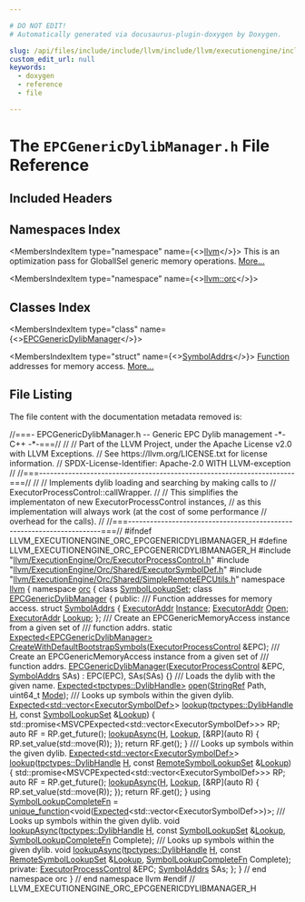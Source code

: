 ```yaml
---

# DO NOT EDIT!
# Automatically generated via docusaurus-plugin-doxygen by Doxygen.

slug: /api/files/include/include/llvm/include/llvm/executionengine/include/llvm/executionengine/orc/epcgenericdylibmanager-h
custom_edit_url: null
keywords:
  - doxygen
  - reference
  - file

---
```





# The `EPCGenericDylibManager.h` File Reference

<DoxygenPage pluginConfig={pluginConfig}>



## Included Headers

<IncludesList>
<IncludesListItem
  filePath="llvm/ExecutionEngine/Orc/ExecutorProcessControl.h"
  permalink="/docs/api/files/include/include/llvm/include/llvm/executionengine/include/llvm/executionengine/orc/executorprocesscontrol-h"
  isLocal="true" />
<IncludesListItem
  filePath="llvm/ExecutionEngine/Orc/Shared/ExecutorSymbolDef.h"
  permalink="/docs/api/files/include/include/llvm/include/llvm/executionengine/include/llvm/executionengine/orc/include/llvm/executionengine/orc/shared/executorsymboldef-h"
  isLocal="true" />
<IncludesListItem
  filePath="llvm/ExecutionEngine/Orc/Shared/SimpleRemoteEPCUtils.h"
  permalink="/docs/api/files/include/include/llvm/include/llvm/executionengine/include/llvm/executionengine/orc/include/llvm/executionengine/orc/shared/simpleremoteepcutils-h"
  isLocal="true" />
</IncludesList>

## Namespaces Index

<MembersIndex>

<MembersIndexItem
  type="namespace"
  name={<><a href="/docs/api/namespaces/llvm">llvm</a></>}>
This is an optimization pass for GlobalISel generic memory operations. <a href="/docs/api/namespaces/llvm/#details">More...</a>
</MembersIndexItem>

<MembersIndexItem
  type="namespace"
  name={<><a href="/docs/api/namespaces/llvm/orc">llvm::orc</a></>}>
</MembersIndexItem>

</MembersIndex>

## Classes Index

<MembersIndex>

<MembersIndexItem
  type="class"
  name={<><a href="/docs/api/classes/llvm/orc/epcgenericdylibmanager">EPCGenericDylibManager</a></>}>
</MembersIndexItem>

<MembersIndexItem
  type="struct"
  name={<><a href="/docs/api/structs/llvm/orc/epcgenericdylibmanager/symboladdrs">SymbolAddrs</a></>}>
<a href="/docs/api/classes/llvm/function">Function</a> addresses for memory access. <a href="/docs/api/structs/llvm/orc/epcgenericdylibmanager/symboladdrs/#details">More...</a>
</MembersIndexItem>

</MembersIndex>


## File Listing

The file content with the documentation metadata removed is:

<ProgramListing>

<Link id="l00001" /><CodeLine lineNumber="1"><span class="doxyHighlightComment">//===- EPCGenericDylibManager.h -- Generic EPC Dylib management -&#42;- C++ -&#42;-===//</span></CodeLine>
<Link id="l00002" /><CodeLine lineNumber="2"><span class="doxyHighlightComment">//</span></CodeLine>
<Link id="l00003" /><CodeLine lineNumber="3"><span class="doxyHighlightComment">// Part of the LLVM Project, under the Apache License v2.0 with LLVM Exceptions.</span></CodeLine>
<Link id="l00004" /><CodeLine lineNumber="4"><span class="doxyHighlightComment">// See https://llvm.org/LICENSE.txt for license information.</span></CodeLine>
<Link id="l00005" /><CodeLine lineNumber="5"><span class="doxyHighlightComment">// SPDX-License-Identifier: Apache-2.0 WITH LLVM-exception</span></CodeLine>
<Link id="l00006" /><CodeLine lineNumber="6"><span class="doxyHighlightComment">//</span></CodeLine>
<Link id="l00007" /><CodeLine lineNumber="7"><span class="doxyHighlightComment">//===----------------------------------------------------------------------===//</span></CodeLine>
<Link id="l00008" /><CodeLine lineNumber="8"><span class="doxyHighlightComment">//</span></CodeLine>
<Link id="l00009" /><CodeLine lineNumber="9"><span class="doxyHighlightComment">// Implements dylib loading and searching by making calls to</span></CodeLine>
<Link id="l00010" /><CodeLine lineNumber="10"><span class="doxyHighlightComment">// ExecutorProcessControl::callWrapper.</span></CodeLine>
<Link id="l00011" /><CodeLine lineNumber="11"><span class="doxyHighlightComment">//</span></CodeLine>
<Link id="l00012" /><CodeLine lineNumber="12"><span class="doxyHighlightComment">// This simplifies the implementaton of new ExecutorProcessControl instances,</span></CodeLine>
<Link id="l00013" /><CodeLine lineNumber="13"><span class="doxyHighlightComment">// as this implementation will always work (at the cost of some performance</span></CodeLine>
<Link id="l00014" /><CodeLine lineNumber="14"><span class="doxyHighlightComment">// overhead for the calls).</span></CodeLine>
<Link id="l00015" /><CodeLine lineNumber="15"><span class="doxyHighlightComment">//</span></CodeLine>
<Link id="l00016" /><CodeLine lineNumber="16"><span class="doxyHighlightComment">//===----------------------------------------------------------------------===//</span></CodeLine>
<Link id="l00017" /><CodeLine lineNumber="17"></CodeLine>
<Link id="l00018" /><CodeLine lineNumber="18"><span class="doxyHighlightPreprocessor">#ifndef LLVM&#95;EXECUTIONENGINE&#95;ORC&#95;EPCGENERICDYLIBMANAGER&#95;H</span></CodeLine>
<Link id="l00019" /><CodeLine lineNumber="19"><span class="doxyHighlightPreprocessor">#define LLVM&#95;EXECUTIONENGINE&#95;ORC&#95;EPCGENERICDYLIBMANAGER&#95;H</span></CodeLine>
<Link id="l00020" /><CodeLine lineNumber="20"></CodeLine>
<Link id="l00021" /><CodeLine lineNumber="21"><span class="doxyHighlightPreprocessor">#include &quot;<a href="/docs/api/files/include/include/llvm/include/llvm/executionengine/include/llvm/executionengine/orc/executorprocesscontrol-h">llvm/ExecutionEngine/Orc/ExecutorProcessControl.h</a>&quot;</span></CodeLine>
<Link id="l00022" /><CodeLine lineNumber="22"><span class="doxyHighlightPreprocessor">#include &quot;<a href="/docs/api/files/include/include/llvm/include/llvm/executionengine/include/llvm/executionengine/orc/include/llvm/executionengine/orc/shared/executorsymboldef-h">llvm/ExecutionEngine/Orc/Shared/ExecutorSymbolDef.h</a>&quot;</span></CodeLine>
<Link id="l00023" /><CodeLine lineNumber="23"><span class="doxyHighlightPreprocessor">#include &quot;<a href="/docs/api/files/include/include/llvm/include/llvm/executionengine/include/llvm/executionengine/orc/include/llvm/executionengine/orc/shared/simpleremoteepcutils-h">llvm/ExecutionEngine/Orc/Shared/SimpleRemoteEPCUtils.h</a>&quot;</span></CodeLine>
<Link id="l00024" /><CodeLine lineNumber="24"></CodeLine>
<Link id="l00025" /><CodeLine lineNumber="25"><span class="doxyHighlightKeyword">namespace </span><span class="doxyHighlight"><a href="/docs/api/namespaces/llvm">llvm</a> &#123;</span></CodeLine>
<Link id="l00026" /><CodeLine lineNumber="26"><span class="doxyHighlightKeyword">namespace </span><span class="doxyHighlight"><a href="/docs/api/namespaces/llvm/orc">orc</a> &#123;</span></CodeLine>
<Link id="l00027" /><CodeLine lineNumber="27"></CodeLine>
<Link id="l00028" /><CodeLine lineNumber="28"><span class="doxyHighlightKeyword">class </span><span class="doxyHighlight"><a href="/docs/api/classes/llvm/orc/symbollookupset">SymbolLookupSet</a>;</span></CodeLine>
<Link id="l00029" /><CodeLine lineNumber="29"></CodeLine>
<Link id="l00030" /><CodeLine lineNumber="30" lineLink="/docs/api/classes/llvm/orc/epcgenericdylibmanager"><span class="doxyHighlightKeyword">class </span><span class="doxyHighlight"><a href="/docs/api/classes/llvm/orc/epcgenericdylibmanager/#acc0bffae84f1dbeb0672b3fac437df97">EPCGenericDylibManager</a> &#123;</span></CodeLine>
<Link id="l00031" /><CodeLine lineNumber="31"><span class="doxyHighlightKeyword">public</span><span class="doxyHighlight">:</span></CodeLine>
<Link id="l00032" /><CodeLine lineNumber="32"><span class="doxyHighlightComment">  /// Function addresses for memory access.</span></CodeLine>
<Link id="l00033" /><CodeLine lineNumber="33" lineLink="/docs/api/structs/llvm/orc/epcgenericdylibmanager/symboladdrs"><span class="doxyHighlight">  </span><span class="doxyHighlightKeyword">struct </span><span class="doxyHighlight"><a href="/docs/api/structs/llvm/orc/epcgenericdylibmanager/symboladdrs">SymbolAddrs</a> &#123;</span></CodeLine>
<Link id="l00034" /><CodeLine lineNumber="34" lineLink="/docs/api/structs/llvm/orc/epcgenericdylibmanager/symboladdrs/#a2d04c8c06d6ab64057f48f0895959630"><span class="doxyHighlight">    <a href="/docs/api/classes/llvm/orc/executoraddr">ExecutorAddr</a> <a href="/docs/api/structs/llvm/orc/epcgenericdylibmanager/symboladdrs/#a2d04c8c06d6ab64057f48f0895959630">Instance</a>;</span></CodeLine>
<Link id="l00035" /><CodeLine lineNumber="35" lineLink="/docs/api/structs/llvm/orc/epcgenericdylibmanager/symboladdrs/#aad739194ff7f5dd5547a90f1b2223b2c"><span class="doxyHighlight">    <a href="/docs/api/classes/llvm/orc/executoraddr">ExecutorAddr</a> <a href="/docs/api/structs/llvm/orc/epcgenericdylibmanager/symboladdrs/#aad739194ff7f5dd5547a90f1b2223b2c">Open</a>;</span></CodeLine>
<Link id="l00036" /><CodeLine lineNumber="36" lineLink="/docs/api/structs/llvm/orc/epcgenericdylibmanager/symboladdrs/#a6068cfdd98c2a297fb828a08f054111f"><span class="doxyHighlight">    <a href="/docs/api/classes/llvm/orc/executoraddr">ExecutorAddr</a> <a href="/docs/api/structs/llvm/orc/epcgenericdylibmanager/symboladdrs/#a6068cfdd98c2a297fb828a08f054111f">Lookup</a>;</span></CodeLine>
<Link id="l00037" /><CodeLine lineNumber="37"><span class="doxyHighlight">  &#125;;</span></CodeLine>
<Link id="l00038" /><CodeLine lineNumber="38"></CodeLine>
<Link id="l00039" /><CodeLine lineNumber="39"><span class="doxyHighlightComment">  /// Create an EPCGenericMemoryAccess instance from a given set of</span></CodeLine>
<Link id="l00040" /><CodeLine lineNumber="40"><span class="doxyHighlightComment">  /// function addrs.</span></CodeLine>
<Link id="l00041" /><CodeLine lineNumber="41"><span class="doxyHighlight">  </span><span class="doxyHighlightKeyword">static</span><span class="doxyHighlight"> <a href="/docs/api/classes/llvm/expected">Expected&lt;EPCGenericDylibManager&gt;</a></span></CodeLine>
<Link id="l00042" /><CodeLine lineNumber="42"><span class="doxyHighlight">  <a href="/docs/api/classes/llvm/orc/epcgenericdylibmanager/#a3f31d0ec435c55a5b3e976c20ea3bf6c">CreateWithDefaultBootstrapSymbols</a>(<a href="/docs/api/classes/llvm/orc/executorprocesscontrol">ExecutorProcessControl</a> &amp;EPC);</span></CodeLine>
<Link id="l00043" /><CodeLine lineNumber="43"></CodeLine>
<Link id="l00044" /><CodeLine lineNumber="44"><span class="doxyHighlightComment">  /// Create an EPCGenericMemoryAccess instance from a given set of</span></CodeLine>
<Link id="l00045" /><CodeLine lineNumber="45"><span class="doxyHighlightComment">  /// function addrs.</span></CodeLine>
<Link id="l00046" /><CodeLine lineNumber="46" lineLink="/docs/api/classes/llvm/orc/epcgenericdylibmanager/#acc0bffae84f1dbeb0672b3fac437df97"><span class="doxyHighlight">  <a href="/docs/api/classes/llvm/orc/epcgenericdylibmanager/#acc0bffae84f1dbeb0672b3fac437df97">EPCGenericDylibManager</a>(<a href="/docs/api/classes/llvm/orc/executorprocesscontrol">ExecutorProcessControl</a> &amp;EPC, <a href="/docs/api/structs/llvm/orc/epcgenericdylibmanager/symboladdrs">SymbolAddrs</a> SAs)</span></CodeLine>
<Link id="l00047" /><CodeLine lineNumber="47"><span class="doxyHighlight">      : EPC(EPC), SAs(SAs) &#123;&#125;</span></CodeLine>
<Link id="l00048" /><CodeLine lineNumber="48"></CodeLine>
<Link id="l00049" /><CodeLine lineNumber="49"><span class="doxyHighlightComment">  /// Loads the dylib with the given name.</span></CodeLine>
<Link id="l00050" /><CodeLine lineNumber="50"><span class="doxyHighlight">  <a href="/docs/api/classes/llvm/expected">Expected&lt;tpctypes::DylibHandle&gt;</a> <a href="/docs/api/classes/llvm/orc/epcgenericdylibmanager/#aa8ff17813ed881db4af1f6ef52300519">open</a>(<a href="/docs/api/classes/llvm/stringref">StringRef</a> Path, uint64&#95;t <a href="/docs/api/files/lib/lib/codegen/regallocevictionadvisor-cpp/#aef71c4b21823f236e70cc6d62375adcd">Mode</a>);</span></CodeLine>
<Link id="l00051" /><CodeLine lineNumber="51"></CodeLine>
<Link id="l00052" /><CodeLine lineNumber="52"><span class="doxyHighlightComment">  /// Looks up symbols within the given dylib.</span></CodeLine>
<Link id="l00053" /><CodeLine lineNumber="53"><span class="doxyHighlight">  <a href="/docs/api/classes/llvm/expected">Expected&lt;std::vector&lt;ExecutorSymbolDef&gt;</a>&gt;</span></CodeLine>
<Link id="l00054" /><CodeLine lineNumber="54" lineLink="/docs/api/classes/llvm/orc/epcgenericdylibmanager/#a128bedb499eb1c68900d8dbec053b9f9"><span class="doxyHighlight">  <a href="/docs/api/classes/llvm/orc/epcgenericdylibmanager/#a128bedb499eb1c68900d8dbec053b9f9">lookup</a>(<a href="/docs/api/namespaces/llvm/orc/tpctypes/#a791ec0843cc10da4c64ae6d79f8381d8">tpctypes::DylibHandle</a> <a href="/docs/api/files/lib/lib/support/md5-cpp/#ae42219072d798876e6b08e6b78614ff6">H</a>, </span><span class="doxyHighlightKeyword">const</span><span class="doxyHighlight"> <a href="/docs/api/classes/llvm/orc/symbollookupset">SymbolLookupSet</a> &amp;<a href="/docs/api/files/lib/lib/target/lib/target/x86/x86floatingpoint-cpp/#ac28513e2e067144d291d2d8f0301b61a">Lookup</a>) &#123;</span></CodeLine>
<Link id="l00055" /><CodeLine lineNumber="55"><span class="doxyHighlight">    std::promise&lt;MSVCPExpected&lt;std::vector&lt;ExecutorSymbolDef&gt;&gt;&gt; RP;</span></CodeLine>
<Link id="l00056" /><CodeLine lineNumber="56"><span class="doxyHighlight">    </span><span class="doxyHighlightKeyword">auto</span><span class="doxyHighlight"> RF = RP.get&#95;future();</span></CodeLine>
<Link id="l00057" /><CodeLine lineNumber="57"><span class="doxyHighlight">    <a href="/docs/api/classes/llvm/orc/epcgenericdylibmanager/#a56d1a298963123bd7d97461aceb6d9c2">lookupAsync</a>(<a href="/docs/api/files/lib/lib/support/md5-cpp/#ae42219072d798876e6b08e6b78614ff6">H</a>, <a href="/docs/api/files/lib/lib/target/lib/target/x86/x86floatingpoint-cpp/#ac28513e2e067144d291d2d8f0301b61a">Lookup</a>, &#91;&amp;RP&#93;(</span><span class="doxyHighlightKeyword">auto</span><span class="doxyHighlight"> R) &#123; RP.set&#95;value(std::move(R)); &#125;);</span></CodeLine>
<Link id="l00058" /><CodeLine lineNumber="58"><span class="doxyHighlight">    </span><span class="doxyHighlightKeywordFlow">return</span><span class="doxyHighlight"> RF.get();</span></CodeLine>
<Link id="l00059" /><CodeLine lineNumber="59"><span class="doxyHighlight">  &#125;</span></CodeLine>
<Link id="l00060" /><CodeLine lineNumber="60"></CodeLine>
<Link id="l00061" /><CodeLine lineNumber="61"><span class="doxyHighlightComment">  /// Looks up symbols within the given dylib.</span></CodeLine>
<Link id="l00062" /><CodeLine lineNumber="62"><span class="doxyHighlight">  <a href="/docs/api/classes/llvm/expected">Expected&lt;std::vector&lt;ExecutorSymbolDef&gt;</a>&gt;</span></CodeLine>
<Link id="l00063" /><CodeLine lineNumber="63" lineLink="/docs/api/classes/llvm/orc/epcgenericdylibmanager/#a6adb2b787ab8da0a98dd6e385cd9f5b9"><span class="doxyHighlight">  <a href="/docs/api/classes/llvm/orc/epcgenericdylibmanager/#a6adb2b787ab8da0a98dd6e385cd9f5b9">lookup</a>(<a href="/docs/api/namespaces/llvm/orc/tpctypes/#a791ec0843cc10da4c64ae6d79f8381d8">tpctypes::DylibHandle</a> <a href="/docs/api/files/lib/lib/support/md5-cpp/#ae42219072d798876e6b08e6b78614ff6">H</a>, </span><span class="doxyHighlightKeyword">const</span><span class="doxyHighlight"> <a href="/docs/api/namespaces/llvm/orc/#a6ed8943340ff5fdbb423c5a9f55daf4c">RemoteSymbolLookupSet</a> &amp;<a href="/docs/api/files/lib/lib/target/lib/target/x86/x86floatingpoint-cpp/#ac28513e2e067144d291d2d8f0301b61a">Lookup</a>) &#123;</span></CodeLine>
<Link id="l00064" /><CodeLine lineNumber="64"><span class="doxyHighlight">    std::promise&lt;MSVCPExpected&lt;std::vector&lt;ExecutorSymbolDef&gt;&gt;&gt; RP;</span></CodeLine>
<Link id="l00065" /><CodeLine lineNumber="65"><span class="doxyHighlight">    </span><span class="doxyHighlightKeyword">auto</span><span class="doxyHighlight"> RF = RP.get&#95;future();</span></CodeLine>
<Link id="l00066" /><CodeLine lineNumber="66"><span class="doxyHighlight">    <a href="/docs/api/classes/llvm/orc/epcgenericdylibmanager/#a56d1a298963123bd7d97461aceb6d9c2">lookupAsync</a>(<a href="/docs/api/files/lib/lib/support/md5-cpp/#ae42219072d798876e6b08e6b78614ff6">H</a>, <a href="/docs/api/files/lib/lib/target/lib/target/x86/x86floatingpoint-cpp/#ac28513e2e067144d291d2d8f0301b61a">Lookup</a>, &#91;&amp;RP&#93;(</span><span class="doxyHighlightKeyword">auto</span><span class="doxyHighlight"> R) &#123; RP.set&#95;value(std::move(R)); &#125;);</span></CodeLine>
<Link id="l00067" /><CodeLine lineNumber="67"><span class="doxyHighlight">    </span><span class="doxyHighlightKeywordFlow">return</span><span class="doxyHighlight"> RF.get();</span></CodeLine>
<Link id="l00068" /><CodeLine lineNumber="68"><span class="doxyHighlight">  &#125;</span></CodeLine>
<Link id="l00069" /><CodeLine lineNumber="69"></CodeLine>
<Link id="l00070" /><CodeLine lineNumber="70" lineLink="/docs/api/classes/llvm/orc/epcgenericdylibmanager/#ae63bfef8805adb7f9d0f399e7ec79828"><span class="doxyHighlight">  </span><span class="doxyHighlightKeyword">using </span><span class="doxyHighlight"><a href="/docs/api/classes/llvm/orc/epcgenericdylibmanager/#ae63bfef8805adb7f9d0f399e7ec79828">SymbolLookupCompleteFn</a> =</span></CodeLine>
<Link id="l00071" /><CodeLine lineNumber="71"><span class="doxyHighlight">      <a href="/docs/api/classes/llvm/unique-function">unique&#95;function</a>&lt;void(<a href="/docs/api/classes/llvm/expected">Expected</a>&lt;std::vector&lt;ExecutorSymbolDef&gt;&gt;)&gt;;</span></CodeLine>
<Link id="l00072" /><CodeLine lineNumber="72"></CodeLine>
<Link id="l00073" /><CodeLine lineNumber="73"><span class="doxyHighlightComment">  /// Looks up symbols within the given dylib.</span></CodeLine>
<Link id="l00074" /><CodeLine lineNumber="74"><span class="doxyHighlight">  </span><span class="doxyHighlightKeywordType">void</span><span class="doxyHighlight"> <a href="/docs/api/classes/llvm/orc/epcgenericdylibmanager/#a56d1a298963123bd7d97461aceb6d9c2">lookupAsync</a>(<a href="/docs/api/namespaces/llvm/orc/tpctypes/#a791ec0843cc10da4c64ae6d79f8381d8">tpctypes::DylibHandle</a> <a href="/docs/api/files/lib/lib/support/md5-cpp/#ae42219072d798876e6b08e6b78614ff6">H</a>, </span><span class="doxyHighlightKeyword">const</span><span class="doxyHighlight"> <a href="/docs/api/classes/llvm/orc/symbollookupset">SymbolLookupSet</a> &amp;<a href="/docs/api/files/lib/lib/target/lib/target/x86/x86floatingpoint-cpp/#ac28513e2e067144d291d2d8f0301b61a">Lookup</a>,</span></CodeLine>
<Link id="l00075" /><CodeLine lineNumber="75"><span class="doxyHighlight">                   <a href="/docs/api/classes/llvm/orc/epcgenericdylibmanager/#ae63bfef8805adb7f9d0f399e7ec79828">SymbolLookupCompleteFn</a> Complete);</span></CodeLine>
<Link id="l00076" /><CodeLine lineNumber="76"></CodeLine>
<Link id="l00077" /><CodeLine lineNumber="77"><span class="doxyHighlightComment">  /// Looks up symbols within the given dylib.</span></CodeLine>
<Link id="l00078" /><CodeLine lineNumber="78"><span class="doxyHighlight">  </span><span class="doxyHighlightKeywordType">void</span><span class="doxyHighlight"> <a href="/docs/api/classes/llvm/orc/epcgenericdylibmanager/#a56d1a298963123bd7d97461aceb6d9c2">lookupAsync</a>(<a href="/docs/api/namespaces/llvm/orc/tpctypes/#a791ec0843cc10da4c64ae6d79f8381d8">tpctypes::DylibHandle</a> <a href="/docs/api/files/lib/lib/support/md5-cpp/#ae42219072d798876e6b08e6b78614ff6">H</a>, </span><span class="doxyHighlightKeyword">const</span><span class="doxyHighlight"> <a href="/docs/api/namespaces/llvm/orc/#a6ed8943340ff5fdbb423c5a9f55daf4c">RemoteSymbolLookupSet</a> &amp;<a href="/docs/api/files/lib/lib/target/lib/target/x86/x86floatingpoint-cpp/#ac28513e2e067144d291d2d8f0301b61a">Lookup</a>,</span></CodeLine>
<Link id="l00079" /><CodeLine lineNumber="79"><span class="doxyHighlight">                   <a href="/docs/api/classes/llvm/orc/epcgenericdylibmanager/#ae63bfef8805adb7f9d0f399e7ec79828">SymbolLookupCompleteFn</a> Complete);</span></CodeLine>
<Link id="l00080" /><CodeLine lineNumber="80"></CodeLine>
<Link id="l00081" /><CodeLine lineNumber="81"><span class="doxyHighlightKeyword">private</span><span class="doxyHighlight">:</span></CodeLine>
<Link id="l00082" /><CodeLine lineNumber="82"><span class="doxyHighlight">  <a href="/docs/api/classes/llvm/orc/executorprocesscontrol">ExecutorProcessControl</a> &amp;EPC;</span></CodeLine>
<Link id="l00083" /><CodeLine lineNumber="83"><span class="doxyHighlight">  <a href="/docs/api/structs/llvm/orc/epcgenericdylibmanager/symboladdrs">SymbolAddrs</a> SAs;</span></CodeLine>
<Link id="l00084" /><CodeLine lineNumber="84"><span class="doxyHighlight">&#125;;</span></CodeLine>
<Link id="l00085" /><CodeLine lineNumber="85"></CodeLine>
<Link id="l00086" /><CodeLine lineNumber="86"><span class="doxyHighlight">&#125; </span><span class="doxyHighlightComment">// end namespace orc</span></CodeLine>
<Link id="l00087" /><CodeLine lineNumber="87"><span class="doxyHighlight">&#125; </span><span class="doxyHighlightComment">// end namespace llvm</span></CodeLine>
<Link id="l00088" /><CodeLine lineNumber="88"></CodeLine>
<Link id="l00089" /><CodeLine lineNumber="89"><span class="doxyHighlightPreprocessor">#endif </span><span class="doxyHighlightComment">// LLVM&#95;EXECUTIONENGINE&#95;ORC&#95;EPCGENERICDYLIBMANAGER&#95;H</span></CodeLine>

</ProgramListing>


</DoxygenPage>
